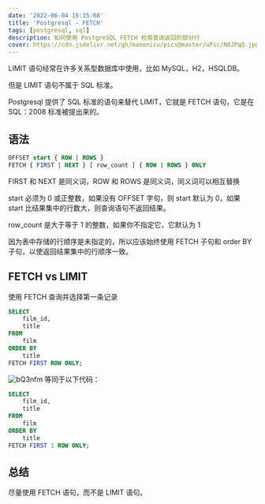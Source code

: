 ```yaml
---
date: '2022-06-04 15:35:08'
title: 'Postgresql - FETCH'
tags: [postgresql, sql]
description: 如何使用 PostgreSQL FETCH 检索查询返回的部分行
cover: https://cdn.jsdelivr.net/gh/manonicu/pics@master/uPic/N0JPqQ.jpg
---
```


LIMIT 语句经常在许多关系型数据库中使用，比如 MySQL，H2，HSQLDB。

但是 LIMIT 语句不属于 SQL 标准。

Postgresql 提供了 SQL 标准的语句来替代 LIMIT，它就是 FETCH 语句，它是在 SQL：2008 标准被提出来的。

## 语法

```sql
OFFSET start { ROW | ROWS }
FETCH { FIRST | NEXT } [ row_count ] { ROW | ROWS } ONLY
```

FIRST 和 NEXT 是同义词，ROW 和 ROWS 是同义词，同义词可以相互替换

start 必须为 0 或正整数，如果没有 OFFSET 字句，则 start 默认为 0，如果 start 比结果集中的行数大，则查询语句不返回结果。

row_count 是大于等于 1 的整数，如果你不指定它，它默认为 1

因为表中存储的行顺序是未指定的，所以应该始终使用 FETCH 子句和 order BY 子句，以使返回结果集中的行顺序一致。

## FETCH vs LIMIT

使用 FETCH 查询并选择第一条记录

```sql
SELECT
    film_id,
    title
FROM
    film
ORDER BY
    title
FETCH FIRST ROW ONLY;
```

![bQ3nfm](https://cdn.jsdelivr.net/gh/manonicu/pics@master/uPic/bQ3nfm.jpg)
等同于以下代码：

```sql
SELECT
    film_id,
    title
FROM
    film
ORDER BY
    title
FETCH FIRST 1 ROW ONLY;
```

## 总结

尽量使用 FETCH 语句，而不是 LIMIT 语句。
